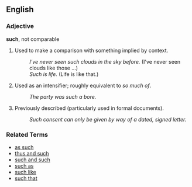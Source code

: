 ==English==

===Adjective=== <!-- unless it's not . . . -->
'''such''', not comparable
# Used to make a comparison with something implied by context.
#: ''I've never seen such clouds in the sky before.'' (I've never seen clouds like those ...)
#: ''Such is life.'' (Life is like that.)
# Used as an intensifier; roughly equivalent to ''so much of''.
#: ''The party was such a bore.''
# Previously described (particularly used in formal documents).
#: ''Such consent can only be given by way of a dated, signed letter.''

===Related Terms===
*[[as such]]
*[[thus and such]]
*[[such and such]]
*[[such as]]
*[[such like]]
*[[such that]]